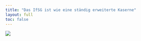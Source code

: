 ```yaml
---
title: "Das IfSG ist wie eine ständig erweiterte Kaserne"
layout: full
toc: false
---
```

::: {.column-page}
![](images/kaserne.jpg) 
:::

